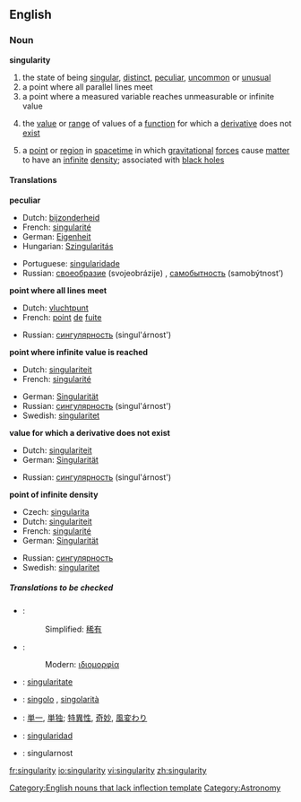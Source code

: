 {{wikipedia}}
==English==

===Noun===
'''singularity'''

# the state of being [[singular]], [[distinct]], [[peculiar]], [[uncommon]] or [[unusual]]
# a point where all parallel lines meet
# a point where a measured variable reaches unmeasurable or infinite value
#{{mathematics}} the [[value]] or [[range]] of values of a [[function]] for which a [[derivative]] does not [[exist]]
#{{physics}} a [[point]] or [[region]] in [[spacetime]] in which [[gravitational]] [[force]]s cause [[matter]] to have an [[infinite]] [[density]]; associated with [[black hole]]s

====Translations====
'''peculiar'''
{{top}}
*Dutch: [[bijzonderheid]] {{f}}
*French: [[singularité]] {{f}}
*German: [[Eigenheit]] {{f}}
*Hungarian: [[Szingularitás]]
{{mid}}
*Portuguese: [[singularidade]] {{f}}
*Russian: [[своеобразие]] (svojeobrázije) {{n}}, [[самобытность]] (samobýtnost’) {{f}}
{{bottom}}

'''point where all lines meet'''
{{top}}
*Dutch: [[vluchtpunt]] {{n}}
*French: [[point]] {{m}} [[de]] [[fuite]]
{{mid}}
*Russian: [[сингулярность]] (singul'árnost') {{f}}
{{bottom}}

'''point where infinite value is reached'''
{{top}}
*Dutch: [[singulariteit]] {{f}}
*French: [[singularité]] {{f}}
{{mid}}
*German: [[Singularität]] {{f}}
*Russian: [[сингулярность]] (singul'árnost') {{f}}
*Swedish: [[singularitet]] {{c}}
{{bottom}}

'''value for which a derivative does not exist'''
{{top}}
*Dutch: [[singulariteit]] {{f}}
*German: [[Singularität]] {{f}}
{{mid}}
*Russian: [[сингулярность]] (singul'árnost') {{f}}
{{bottom}}

'''point of infinite density'''
{{top}}
*Czech: [[singularita]] {{f}}
*Dutch: [[singulariteit]] {{f}}
*French: [[singularité]] {{f}}
*German: [[Singularität]] {{f}}
{{mid}}
*Russian: [[сингулярность]]
*Swedish: [[singularitet]] {{c}}
{{bottom}}

=====Translations to be checked=====
{{checktrans}}
*{{ttbc|Chinese}}:
*:Simplified: [[稀有]]
*{{ttbc|Greek}}:
*:Modern: [[ιδιομορφία]]
*{{ttbc|Interlingua}}: [[singularitate]]
*{{ttbc|Italian}}: [[singolo]] {{m}}, [[singolarità]] {{f}}
*{{ttbc|Japanese}}: [[単一]], [[単独]]; [[特異性]], [[奇妙]], [[風変わり]]
*{{ttbc|Spanish}}: [[singularidad]] {{f}}
*{{ttbc|Slovenian}}: singularnost

[[Category:English nouns that lack inflection template]]
[[Category:Astronomy]]

[[fr:singularity]]
[[io:singularity]]
[[vi:singularity]]
[[zh:singularity]]